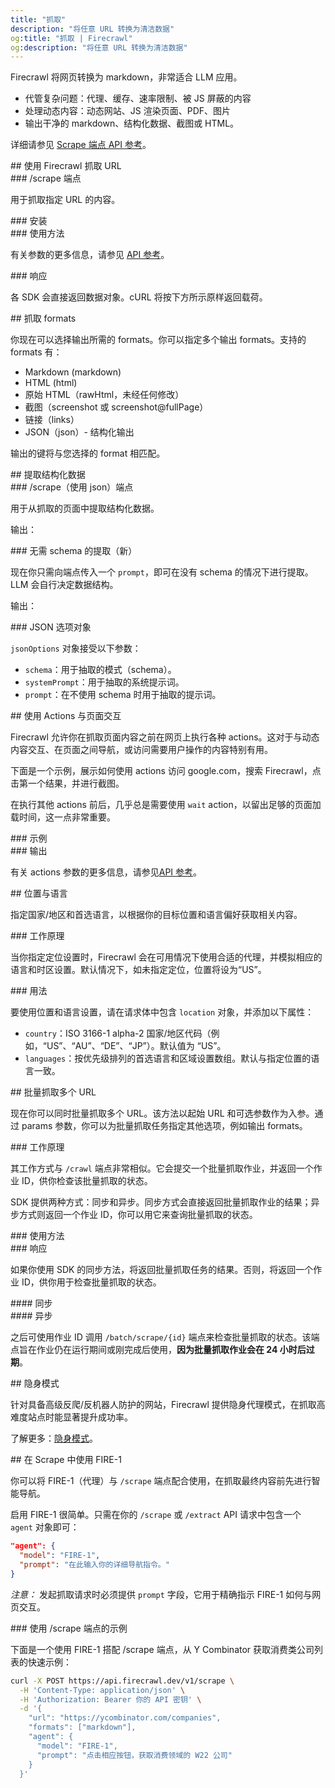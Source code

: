 ```yaml
---
title: "抓取"
description: "将任意 URL 转换为清洁数据"
og:title: "抓取 | Firecrawl"
og:description: "将任意 URL 转换为清洁数据"
---
```



Firecrawl 将网页转换为 markdown，非常适合 LLM 应用。

* 代管复杂问题：代理、缓存、速率限制、被 JS 屏蔽的内容
* 处理动态内容：动态网站、JS 渲染页面、PDF、图片
* 输出干净的 markdown、结构化数据、截图或 HTML。

详细请参见 [Scrape 端点 API 参考](https://docs.firecrawl.dev/api-reference/endpoint/scrape)。

<div id="scraping-a-url-with-firecrawl">
  ## 使用 Firecrawl 抓取 URL
</div>

<div id="scrape-endpoint">
  ### /scrape 端点
</div>

用于抓取指定 URL 的内容。

<div id="installation">
  ### 安装
</div>

<CodeGroup>
  <InstallationPython />

  <InstallationNode />

  <InstallationGo />

  <InstallationRust />
</CodeGroup>

<div id="usage">
  ### 使用方法
</div>

<CodeGroup>
  <ScrapePython />

  <ScrapeNode />

  <ScrapeGo />

  <ScrapeRust />

  <ScrapeCURL />
</CodeGroup>

有关参数的更多信息，请参见 [API 参考](https://docs.firecrawl.dev/api-reference/endpoint/scrape)。

<div id="response">
  ### 响应
</div>

各 SDK 会直接返回数据对象。cURL 将按下方所示原样返回载荷。

<ScrapeResponse />

<div id="scrape-formats">
  ## 抓取 formats
</div>

你现在可以选择输出所需的 formats。你可以指定多个输出 formats。支持的 formats 有：

* Markdown (markdown)
* HTML (html)
* 原始 HTML（rawHtml，未经任何修改）
* 截图（screenshot 或 screenshot@fullPage）
* 链接（links）
* JSON（json）- 结构化输出

输出的键将与您选择的 format 相匹配。

<div id="extract-structured-data">
  ## 提取结构化数据
</div>

<div id="scrape-with-json-endpoint">
  ### /scrape（使用 json）端点
</div>

用于从抓取的页面中提取结构化数据。

<CodeGroup>
  <ExtractPython />

  <ExtractNode />

  <ExtractCURL />
</CodeGroup>

输出：

<ExtractOutput />

<div id="extracting-without-schema-new">
  ### 无需 schema 的提取（新）
</div>

现在你只需向端点传入一个 `prompt`，即可在没有 schema 的情况下进行提取。LLM 会自行决定数据结构。

<CodeGroup>
  <ExtractNoSchemaCURL />
</CodeGroup>

输出：

<ExtractNoSchemaOutput />

<div id="json-options-object">
  ### JSON 选项对象
</div>

`jsonOptions` 对象接受以下参数：

* `schema`：用于抽取的模式（schema）。
* `systemPrompt`：用于抽取的系统提示词。
* `prompt`：在不使用 schema 时用于抽取的提示词。

<div id="interacting-with-the-page-with-actions">
  ## 使用 Actions 与页面交互
</div>

Firecrawl 允许你在抓取页面内容之前在网页上执行各种 actions。这对于与动态内容交互、在页面之间导航，或访问需要用户操作的内容特别有用。

下面是一个示例，展示如何使用 actions 访问 google.com，搜索 Firecrawl，点击第一个结果，并进行截图。

在执行其他 actions 前后，几乎总是需要使用 `wait` action，以留出足够的页面加载时间，这一点非常重要。

<div id="example">
  ### 示例
</div>

<CodeGroup>
  <ScrapeActionsPython />

  <ScrapeActionsNode />

  <ScrapeActionsCURL />
</CodeGroup>

<div id="output">
  ### 输出
</div>

<CodeGroup>
  <ScrapeActionsOutput />
</CodeGroup>

有关 actions 参数的更多信息，请参见[API 参考](https://docs.firecrawl.dev/api-reference/endpoint/scrape)。

<div id="location-and-language">
  ## 位置与语言
</div>

指定国家/地区和首选语言，以根据你的目标位置和语言偏好获取相关内容。

<div id="how-it-works">
  ### 工作原理
</div>

当你指定定位设置时，Firecrawl 会在可用情况下使用合适的代理，并模拟相应的语言和时区设置。默认情况下，如未指定定位，位置将设为“US”。

<div id="usage">
  ### 用法
</div>

要使用位置和语言设置，请在请求体中包含 `location` 对象，并添加以下属性：

* `country`：ISO 3166-1 alpha-2 国家/地区代码（例如，“US”、“AU”、“DE”、“JP”）。默认值为 “US”。
* `languages`：按优先级排列的首选语言和区域设置数组。默认与指定位置的语言一致。

<CodeGroup>
  <ScrapeLocationPython />

  <ScrapeLocationNode />

  <ScrapeLocationCURL />
</CodeGroup>

<div id="batch-scraping-multiple-urls">
  ## 批量抓取多个 URL
</div>

现在你可以同时批量抓取多个 URL。该方法以起始 URL 和可选参数作为入参。通过 params 参数，你可以为批量抓取任务指定其他选项，例如输出 formats。

<div id="how-it-works">
  ### 工作原理
</div>

其工作方式与 `/crawl` 端点非常相似。它会提交一个批量抓取作业，并返回一个作业 ID，供你检查该批量抓取的状态。

SDK 提供两种方式：同步和异步。同步方式会直接返回批量抓取作业的结果；异步方式则返回一个作业 ID，你可以用它来查询批量抓取的状态。

<div id="usage">
  ### 使用方法
</div>

<CodeGroup>
  <BatchScrapePython />

  <BatchScrapeNode />

  <BatchScrapeCURL />
</CodeGroup>

<div id="response">
  ### 响应
</div>

如果你使用 SDK 的同步方法，将返回批量抓取任务的结果。否则，将返回一个作业 ID，供你用于检查批量抓取的状态。

<div id="synchronous">
  #### 同步
</div>

<BatchScrapeOutput />

<div id="asynchronous">
  #### 异步
</div>

之后可使用作业 ID 调用 `/batch/scrape/{id}` 端点来检查批量抓取的状态。该端点旨在作业仍在运行期间或刚完成后使用，**因为批量抓取作业会在 24 小时后过期**。

<BatchScrapeAsyncOutput />

<div id="stealth-mode">
  ## 隐身模式
</div>

针对具备高级反爬/反机器人防护的网站，Firecrawl 提供隐身代理模式，在抓取高难度站点时能显著提升成功率。

了解更多：[隐身模式](/zh/features/stealth-mode)。

<div id="using-fire-1-with-scrape">
  ## 在 Scrape 中使用 FIRE-1
</div>

你可以将 FIRE-1（代理）与 `/scrape` 端点配合使用，在抓取最终内容前先进行智能导航。

启用 FIRE-1 很简单。只需在你的 `/scrape` 或 `/extract` API 请求中包含一个 `agent` 对象即可：

```json
"agent": {
  "model": "FIRE-1",
  "prompt": "在此输入你的详细导航指令。"
}
```

*注意：* 发起抓取请求时必须提供 `prompt` 字段，它用于精确指示 FIRE-1 如何与网页交互。

<div id="example-usage-with-scrape-endpoint">
  ### 使用 /scrape 端点的示例
</div>

下面是一个使用 FIRE-1 搭配 /scrape 端点，从 Y Combinator 获取消费类公司列表的快速示例：

```bash
curl -X POST https://api.firecrawl.dev/v1/scrape \
  -H 'Content-Type: application/json' \
  -H 'Authorization: Bearer 你的 API 密钥' \
  -d '{
    "url": "https://ycombinator.com/companies",
    "formats": ["markdown"],
    "agent": {
      "model": "FIRE-1",
      "prompt": "点击相应按钮，获取消费领域的 W22 公司"
    }
  }'
```
